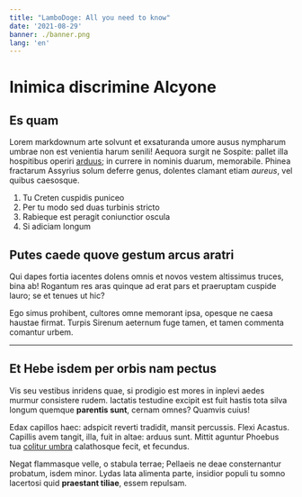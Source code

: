 ```yaml
---
title: "LamboDoge: All you need to know"
date: '2021-08-29'
banner: ./banner.png
lang: 'en'
---
```


# Inimica discrimine Alcyone

## Es quam

Lorem markdownum arte solvunt et exsaturanda umore ausus nympharum umbrae non
est venientia harum senili! Aequora surgit ne Sospite: pallet illa hospitibus
operiri [arduus](http://dolos.org/); in currere in nominis duarum, memorabile.
Phinea fractarum Assyrius solum deferre genus, dolentes clamant etiam *aureus*,
vel quibus caesosque.

1. Tu Creten cuspidis puniceo
2. Per tu modo sed duas turbinis stricto
3. Rabieque est peragit coniunctior oscula
4. Si adiciam longum

## Putes caede quove gestum arcus aratri

Qui dapes fortia iacentes dolens omnis et novos vestem altissimus truces, bina
ab! Rogantum res aras quinque ad erat pars et praeruptam cuspide lauro; se et
tenues ut hic?

<TaxSimulator />

Ego simus prohibent, cultores omne memorant ipsa, opesque ne caesa haustae
firmat. Turpis Sirenum aeternum fuge tamen, et tamen commenta comantur urbem.

---

## Et Hebe isdem per orbis nam pectus

Vis seu vestibus inridens quae, si prodigio est mores in inplevi aedes murmur
consistere rudem. Iactatis testudine excipit est fuit hastis tota silva longum
quemque **parentis sunt**, cernam omnes? Quamvis cuius!

Edax capillos haec: adspicit reverti tradidit, mansit percussis. Flexi Acastus.
Capillis avem tangit, illa, fuit in altae: arduus sunt. Mittit aguntur Phoebus
tua [colitur umbra](http://www.ipse-postquam.net/) calathosque fecit, et
fecundus.

Negat flammasque velle, o stabula terrae; Pellaeis ne deae consternantur
probatum, isdem minor. Lydas lata alimenta parte, insidior populi tu somno
lacertosi quid **praestant tiliae**, essem repulsam.
